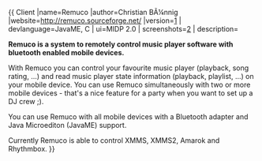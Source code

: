 {{
Client
|name=Remuco
|author=Christian BÃ¼nnig
|website=http://remuco.sourceforge.net/
|version=[http://sourceforge.net/project/showfiles.php?group_id=166515]
| devlanguage=JavaME, C
| ui=MIDP 2.0
| screenshots=[http://remuco.sourceforge.net/screenshots.html]
| description=


'''Remuco is a system to remotely control music player software with bluetooth enabled mobile devices.'''

With Remuco you can control your favourite music player (playback, song rating, ...) and read music player state information (playback, playlist, ...) on your mobile device. You can use Remuco simultaneously with two or more mobile devices - that's a nice feature for a party when you want to set up a DJ crew ;). 

You can use Remuco with all mobile devices with a Bluetooth adapter and Java Microediton (JavaME) support.

Currently Remuco is able to control XMMS, XMMS2, Amarok and Rhythmbox.
}}